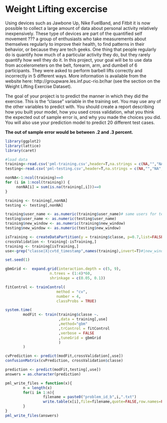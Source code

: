 Weight Lifting excercise
========================================================

Using devices such as Jawbone Up, Nike FuelBand, and Fitbit it is now possible to collect a large amount of data about personal activity relatively inexpensively. These type of devices are part of the quantified self movement ??? a group of enthusiasts who take measurements about themselves regularly to improve their health, to find patterns in their behavior, or because they are tech geeks. One thing that people regularly do is quantify how much of a particular activity they do, but they rarely quantify how well they do it. In this project, your goal will be to use data from accelerometers on the belt, forearm, arm, and dumbell of 6 participants. They were asked to perform barbell lifts correctly and incorrectly in 5 different ways. More information is available from the website here: http://groupware.les.inf.puc-rio.br/har (see the section on the Weight Lifting Exercise Dataset). 

The goal of your project is to predict the manner in which they did the exercise. This is the "classe" variable in the training set. You may use any of the 
other variables to predict with. You should create a report describing how you built your model, how you used cross validation, what you think the expected out of sample error is, and why you made the choices you did. You will also use your prediction model to predict 20 different test cases. 

**The out of sample error would be between .2 and .3 percent.**

```r
library(ggplot2)
library(lattice)
library(caret)

#load data
training<-read.csv('pml-training.csv',header=T,na.strings = c(NA,"","NA","<NA>"))
testing<-read.csv('pml-testing.csv',header=T,na.strings = c(NA,"","NA","<NA>"))

nonNA<-1:ncol(training)==0
for (i in 1:ncol(training)) {
     nonNA[i] = sum(is.na(training[,i]))==0
}

training <- training[,nonNA]
testing <- testing[,nonNA]

training$user_name <- as.numeric(training$user_name)# same users for testing also
testing$user_name <- as.numeric(testing$user_name)
training$new_window <- as.numeric(training$new_window)
testing$new_window <- as.numeric(testing$new_window)

isTraining <- createDataPartition(y = training$classe, p=0.7,list=FALSE)
crossValidation <- training[-isTraining,]
training <- training[isTraining,]
use<-grep("classe|X|cvtd_timestamp",names(training),invert=T)#|new_window|user_name

set.seed(1)

gbmGrid <-  expand.grid(interaction.depth = c(5, 9),
                    n.trees = (1:4)*60,
                    shrinkage = c(0.05, 0.1))

fitControl <- trainControl(
                       method = "cv",
                       number = 4,
                       classProbs = TRUE)

system.time(
        modFit <- train(training$classe ~. 
                        ,data = training[,use]
                        ,method="gbm"
                        ,trControl = fitControl
                        ,verbose = FALSE
                        ,tuneGrid = gbmGrid
                        )
        )

cvPrediction <- predict(modFit,crossValidation[,use])
confusionMatrix(cvPrediction, crossValidation$classe)

prediction <- predict(modFit,testing[,use])
answers = as.character(prediction)

pml_write_files = function(x){
        n = length(x)
        for(i in 1:n){
                 filename = paste0("problem_id_b",i,".txt")
                 write.table(x[i],file=filename,quote=FALSE,row.names=FALSE,col.names=FALSE)
        }
}
pml_write_files(answers)
```

